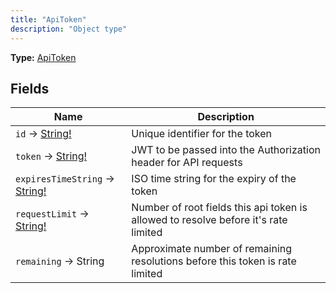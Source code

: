 ```yaml
---
title: "ApiToken"
description: "Object type"
---
```


**Type:** [ApiToken](/api-reference/types/apitoken)

## Fields

| Name | Description |
|------|-------------|
| `id` → [String!](/api-reference/types/string) | Unique identifier for the token |
| `token` → [String!](/api-reference/types/string) | JWT to be passed into the Authorization header for API requests |
| `expiresTimeString` → [String!](/api-reference/types/string) | ISO time string for the expiry of the token |
| `requestLimit` → [String!](/api-reference/types/string) | Number of root fields this api token is allowed to resolve before it&#39;s rate limited |
| `remaining` → String | Approximate number of remaining resolutions before this token is rate limited |

